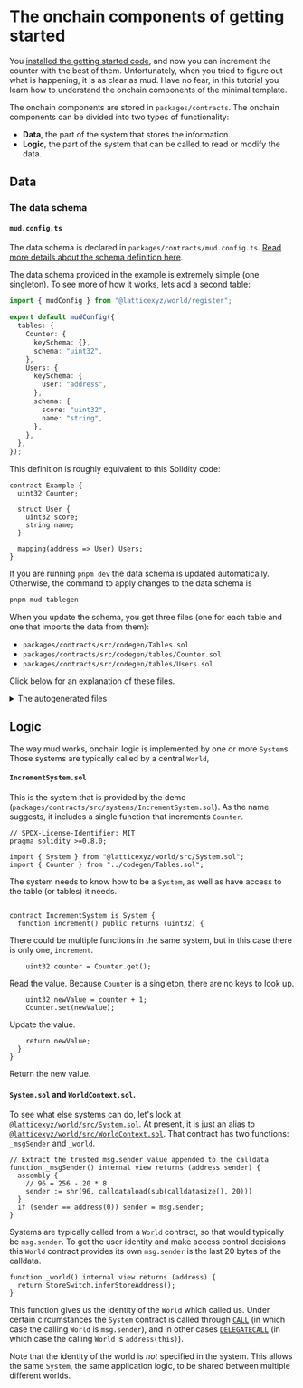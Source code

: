 # The onchain components of getting started

You [installed the getting started code](/quick-start), and now you can increment the counter with the best of them.
Unfortunately, when you tried to figure out what is happening, it is as clear as mud.
Have no fear, in this tutorial you learn how to understand the onchain components of the minimal template.

The onchain components are stored in `packages/contracts`.
The onchain components can be divided into two types of functionality:

- **Data**, the part of the system that stores the information.
- **Logic**, the part of the system that can be called to read or modify the data.

## Data

### The data schema

#### `mud.config.ts`

The data schema is declared in `packages/contracts/mud.config.ts`.
[Read more details about the schema definition here](/world/config#global-configuration-keys).

The data schema provided in the example is extremely simple (one singleton).
To see more of how it works, lets add a second table:

```ts
import { mudConfig } from "@latticexyz/world/register";

export default mudConfig({
  tables: {
    Counter: {
      keySchema: {},
      schema: "uint32",
    },
    Users: {
      keySchema: {
        user: "address",
      },
      schema: {
        score: "uint32",
        name: "string",
      },
    },
  },
});
```

This definition is roughly equivalent to this Solidity code:

```solidity
contract Example {
  uint32 Counter;

  struct User {
    uint32 score;
    string name;
  }

  mapping(address => User) Users;
}
```

If you are running `pnpm dev` the data schema is updated automatically.
Otherwise, the command to apply changes to the data schema is

```sh
pnpm mud tablegen
```

When you update the schema, you get three files (one for each table and one that imports the data from them):

- `packages/contracts/src/codegen/Tables.sol`
- `packages/contracts/src/codegen/tables/Counter.sol`
- `packages/contracts/src/codegen/tables/Users.sol`

Click below for an explanation of these files.

<details>
<summary>The autogenerated files</summary>
  
#### `Tables.sol`

```solidity
// SPDX-License-Identifier: MIT
pragma solidity >=0.8.0;

/* Autogenerated file. Do not edit manually. */

import { Counter, CounterTableId } from "./tables/Counter.sol";
import { Users, UsersData, UsersTableId } from "./tables/Users.sol";
```

This file just imports the definitions of all the tables defined in the schema.

#### `Counter.sol`

```solidity
// SPDX-License-Identifier: MIT
pragma solidity >=0.8.0;

/* Autogenerated file. Do not edit manually. */

// Import schema type
import { SchemaType } from "@latticexyz/schema-type/src/solidity/SchemaType.sol";

// Import store internals
import { IStore } from "@latticexyz/store/src/IStore.sol";
import { StoreSwitch } from "@latticexyz/store/src/StoreSwitch.sol";
import { StoreCore } from "@latticexyz/store/src/StoreCore.sol";
import { Bytes } from "@latticexyz/store/src/Bytes.sol";
import { Memory } from "@latticexyz/store/src/Memory.sol";
import { SliceLib } from "@latticexyz/store/src/Slice.sol";
import { EncodeArray } from "@latticexyz/store/src/tightcoder/EncodeArray.sol";
import { Schema, SchemaLib } from "@latticexyz/store/src/Schema.sol";
import { PackedCounter, PackedCounterLib } from "@latticexyz/store/src/PackedCounter.sol";
```

These are various definitions required for a mud table.
You don't typically need to worry about them.

```solidity
bytes32 constant _tableId = bytes32(abi.encodePacked(bytes16(""), bytes16("Counter")));
bytes32 constant CounterTableId = _tableId;
```

One advantage of mud is that the metadata, the information that describes the data we are managing, is available onchain.
For table IDs the first sixteen characters are the namespace of the table, followed by sixteen characters of the name of the table itself.
The default namespace is empty.

```solidity
library Counter {
  /** Get the table's schema */
  function getSchema() internal pure returns (Schema) {
    SchemaType[] memory _schema = new SchemaType[](1);
    _schema[0] = SchemaType.UINT32;

    return SchemaLib.encode(_schema);
  }

  function getKeySchema() internal pure returns (Schema) {
    SchemaType[] memory _schema = new SchemaType[](0);

    return SchemaLib.encode(_schema);
  }
```

These two functions return the schema, the different types of fields, for the value and the key.
In this case, there is nothing in the key because the table only has a single row.

[The list of field types is available here](https://github.com/latticexyz/mud/blob/main/packages/schema-type/src/solidity/SchemaType.sol#L9).

```solidity
/** Get the table's metadata */
function getMetadata() internal pure returns (string memory, string[] memory) {
  string[] memory _fieldNames = new string[](1);
  _fieldNames[0] = "value";
  return ("Counter", _fieldNames);
}
```

This function returns the name of the table and the names of the fields in it.
In this case there is only one, and as we didn't specify the name in `mud.config.ts` it is called by the default, `value`.

```solidity
/** Register the table's schema */
function registerSchema() internal {
  StoreSwitch.registerSchema(_tableId, getSchema(), getKeySchema());
}

/** Register the table's schema (using the specified store) */
function registerSchema(IStore _store) internal {
  _store.registerSchema(_tableId, getSchema(), getKeySchema());
}
```

These two functions register the schema, either to the default `Store` (`StoreSwitch`) or to one given as a parameter.

```solidity
/** Set the table's metadata */
function setMetadata() internal {
  (string memory _tableName, string[] memory _fieldNames) = getMetadata();
  StoreSwitch.setMetadata(_tableId, _tableName, _fieldNames);
}

/** Set the table's metadata (using the specified store) */
function setMetadata(IStore _store) internal {
  (string memory _tableName, string[] memory _fieldNames) = getMetadata();
  _store.setMetadata(_tableId, _tableName, _fieldNames);
}
```

These two functions register the metadata, the table and column names, either to the default `Store` (`StoreSwitch`) or to one given as a parameter.

```solidity
/** Get value */
function get() internal view returns (uint32 value) {
  bytes32[] memory _keyTuple = new bytes32[](0);

  bytes memory _blob = StoreSwitch.getField(_tableId, _keyTuple, 0);
  return (uint32(Bytes.slice4(_blob, 0)));
}

/** Get value (using the specified store) */
function get(IStore _store) internal view returns (uint32 value) {
  bytes32[] memory _keyTuple = new bytes32[](0);

  bytes memory _blob = _store.getField(_tableId, _keyTuple, 0);
  return (uint32(Bytes.slice4(_blob, 0)));
}
```

These two functions read the value.
In this case there is only one value and there are no keys, so they just get the first entry, the one with index zero.

```solidity
/** Set value */
function set(uint32 value) internal {
  bytes32[] memory _keyTuple = new bytes32[](0);

  StoreSwitch.setField(_tableId, _keyTuple, 0, abi.encodePacked((value)));
}

/** Set value (using the specified store) */
function set(IStore _store, uint32 value) internal {
  bytes32[] memory _keyTuple = new bytes32[](0);

  _store.setField(_tableId, _keyTuple, 0, abi.encodePacked((value)));
}
```

These two functions overwrite the value.

```solidity
/** Tightly pack full data using this table's schema */
function encode(uint32 value) internal view returns (bytes memory) {
  return abi.encodePacked(value);
}

/** Encode keys as a bytes32 array using this table's schema */
function encodeKeyTuple() internal pure returns (bytes32[] memory _keyTuple) {
  _keyTuple = new bytes32[](0);
}
```

Utility functions to encode a value.

```solidity

  /* Delete all data for given keys */
  function deleteRecord() internal {
    bytes32[] memory _keyTuple = new bytes32[](0);

    StoreSwitch.deleteRecord(_tableId, _keyTuple);
  }

  /* Delete all data for given keys (using the specified store) */
  function deleteRecord(IStore _store) internal {
    bytes32[] memory _keyTuple = new bytes32[](0);

    _store.deleteRecord(_tableId, _keyTuple);
  }
}
```

These functions delete the value.
Normally it would be the value associated with the a key provided as a paramter, but in this case there is no parameter.

#### `Users.sol`

This file is very similar to `Counter.sol`, so I will only explain the parts that are different.

```solidity
struct UsersData {
  uint32 score;
  string name;
}
```

A struct to hold all the schema fields.
By default this struct is created whenever there are multiple input fields.

```solidity
function getKeySchema() internal pure returns (Schema) {
  SchemaType[] memory _schema = new SchemaType[](1);
  _schema[0] = SchemaType.ADDRESS;

  return SchemaLib.encode(_schema);
}
```

In contrast to `Counter`, this table does have a key, so it has a real key schema.

```solidity
  /** Get score */
  function getScore(address user) internal view returns (uint32 score) {
    bytes32[] memory _keyTuple = new bytes32[](1);
    _keyTuple[0] = bytes32(uint256(uint160(user)));

    bytes memory _blob = StoreSwitch.getField(_tableId, _keyTuple, 0);
    return (uint32(Bytes.slice4(_blob, 0)));
  }

  /** Get score (using the specified store) */
  function getScore(IStore _store, address user) internal view returns (uint32 score) {
     ...
  }

  /** Set score */
  function setScore(address user, uint32 score) internal {
    bytes32[] memory _keyTuple = new bytes32[](1);
    _keyTuple[0] = bytes32(uint256(uint160(user)));

    StoreSwitch.setField(_tableId, _keyTuple, 0, abi.encodePacked((score)));
  }

  /** Set score (using the specified store) */
  function setScore(IStore _store, address user, uint32 score) internal {
     ...
  }

  /** Get name */
  function getName(address user) internal view returns (string memory name) {
     ...
  }

  /** Get name (using the specified store) */
  function getName(IStore _store, address user) internal view returns (string memory name) {
     ...
  }

  /** Set name */
  function setName(address user, string memory name) internal {
     ...
  }

  /** Set name (using the specified store) */
  function setName(IStore _store, address user, string memory name) internal {
     ...
  }
```

When there are multiple fields in the record, `get` and `set` functions are provided for each field.

```solidity
  /** Get the length of name */
  function lengthName(address user) internal view returns (uint256) {
    bytes32[] memory _keyTuple = new bytes32[](1);
    _keyTuple[0] = bytes32(uint256(uint160(user)));

    uint256 _byteLength = StoreSwitch.getFieldLength(_tableId, _keyTuple, 1, getSchema());
    return _byteLength / 1;
  }

  /** Get the length of name (using the specified store) */
  function lengthName(IStore _store, address user) internal view returns (uint256) {
    ...
    uint256 _byteLength = _store.getFieldLength(_tableId, _keyTuple, 1, getSchema());
    return _byteLength / 1;
  }
```

A string is an array, so `Name` also gets the functions that arrays get - for example, the function to get the array length.
The division by one is because strings are one byte per character.

```solidity
  /** Get an item of name (unchecked, returns invalid data if index overflows) */
  function getItemName(address user, uint256 _index) internal view returns (string memory) {
    bytes32[] memory _keyTuple = new bytes32[](1);
    _keyTuple[0] = bytes32(uint256(uint160(user)));

    bytes memory _blob = StoreSwitch.getFieldSlice(_tableId, _keyTuple, 1, getSchema(), _index * 1, (_index + 1) * 1);
    return (string(_blob));
  }

  /** Get an item of name (using the specified store) (unchecked, returns invalid data if index overflows) */
  function getItemName(IStore _store, address user, uint256 _index) internal view returns (string memory) {
    ...
    bytes memory _blob = _store.getFieldSlice(_tableId, _keyTuple, 1, getSchema(), _index * 1, (_index + 1) * 1);
    return (string(_blob));
  }
```

Another array function, this one gets the n'th item (in this case, character).

```solidity
  /** Push a slice to name */
  function pushName(address user, string memory _slice) internal {
    bytes32[] memory _keyTuple = new bytes32[](1);
    _keyTuple[0] = bytes32(uint256(uint160(user)));

    StoreSwitch.pushToField(_tableId, _keyTuple, 1, bytes((_slice)));
  }

  /** Push a slice to name (using the specified store) */
  function pushName(IStore _store, address user, string memory _slice) internal {
    ...
    _store.pushToField(_tableId, _keyTuple, 1, bytes((_slice)));
  }

  /** Pop a slice from name */
  function popName(address user) internal {
    bytes32[] memory _keyTuple = new bytes32[](1);
    _keyTuple[0] = bytes32(uint256(uint160(user)));

    StoreSwitch.popFromField(_tableId, _keyTuple, 1, 1);
  }

  /** Pop a slice from name (using the specified store) */
  function popName(IStore _store, address user) internal {
    ...
    _store.popFromField(_tableId, _keyTuple, 1, 1);
  }
```

Add and remove items from the end of the array.

```solidity
  /** Update a slice of name at `_index` */
  function updateName(address user, uint256 _index, string memory _slice) internal {
    bytes32[] memory _keyTuple = new bytes32[](1);
    _keyTuple[0] = bytes32(uint256(uint160(user)));

    StoreSwitch.updateInField(_tableId, _keyTuple, 1, _index * 1, bytes((_slice)));
  }

  /** Update a slice of name (using the specified store) at `_index` */
  function updateName(IStore _store, address user, uint256 _index, string memory _slice)
 internal {
    ...
    _store.updateInField(_tableId, _keyTuple, 1, _index * 1, bytes((_slice)));
  }
```

Update a slice of the "array".

```solidity
  /** Get the full data */
  function get(address user) internal view returns (UsersData memory _table) {
    bytes32[] memory _keyTuple = new bytes32[](1);
    _keyTuple[0] = bytes32(uint256(uint160(user)));

    bytes memory _blob = StoreSwitch.getRecord(_tableId, _keyTuple, getSchema());
    return decode(_blob);
  }

  /** Get the full data (using the specified store) */
  function get(IStore _store, address user) internal view returns (UsersData memory _tab
le) {
    ....
    bytes memory _blob = _store.getRecord(_tableId, _keyTuple, getSchema());
    return decode(_blob);
  }

  /** Set the full data using individual values */
  function set(address user, uint32 score, string memory name) internal {
    bytes memory _data = encode(score, name);

    bytes32[] memory _keyTuple = new bytes32[](1);
    _keyTuple[0] = bytes32(uint256(uint160(user)));

    StoreSwitch.setRecord(_tableId, _keyTuple, _data);
  }

  /** Set the full data using individual values (using the specified store) */
  function set(IStore _store, address user, uint32 score, string memory name) internal {
    ...
    _store.setRecord(_tableId, _keyTuple, _data);
  }

  /** Set the full data using the data struct */
  function set(address user, UsersData memory _table) internal {
    set(user, _table.score, _table.name);
  }

  /** Set the full data using the data struct (using the specified store) */
  function set(IStore _store, address user, UsersData memory _table) internal {
    set(_store, user, _table.score, _table.name);
  }
```

Get and set the entire row of user data.

```solidity
/** Decode the tightly packed blob using this table's schema */
function decode(bytes memory _blob) internal view returns (UsersData memory _table) {
  // 4 is the total byte length of static data
  PackedCounter _encodedLengths = PackedCounter.wrap(Bytes.slice32(_blob, 4));

  _table.score = (uint32(Bytes.slice4(_blob, 0)));

  // Store trims the blob if dynamic fields are all empty
  if (_blob.length > 4) {
    uint256 _start;
    // skip static data length + dynamic lengths word
    uint256 _end = 36;

    _start = _end;
    _end += _encodedLengths.atIndex(0);
    _table.name = (string(SliceLib.getSubslice(_blob, _start, _end).toBytes()));
  }
}
```

The first four bytes are the `uint32` score, which is always present.
The `string` name, however, might be empty, in which case nothing will be returned there.
If there is a name, it is encoded in the standard Ethereum manner for strings, a 32 byte length followed by the data.

```solidity
/** Tightly pack full data using this table's schema */
function encode(uint32 score, string memory name) internal view returns (bytes memory) {
  uint40[] memory _counters = new uint40[](1);
  _counters[0] = uint40(bytes(name).length);
  PackedCounter _encodedLengths = PackedCounterLib.pack(_counters);

  return abi.encodePacked(score, _encodedLengths.unwrap(), bytes((name)));
}

/** Encode keys as a bytes32 array using this table's schema */
function encodeKeyTuple(address user) internal pure returns (bytes32[] memory _keyTuple) {
  _keyTuple = new bytes32[](1);
  _keyTuple[0] = bytes32(uint256(uint160(user)));
}
```

These functions encode data so it can be treated as an array of Ethereum values (256 bits = 32 bytes).

</details>

## Logic

The way mud works, onchain logic is implemented by one or more `System`s.
Those systems are typically called by a central `World`,

#### `IncrementSystem.sol`

This is the system that is provided by the demo (`packages/contracts/src/systems/IncrementSystem.sol`).
As the name suggests, it includes a single function that increments `Counter`.

```solidity
// SPDX-License-Identifier: MIT
pragma solidity >=0.8.0;

import { System } from "@latticexyz/world/src/System.sol";
import { Counter } from "../codegen/Tables.sol";
```

The system needs to know how to be a `System`, as well as have access to the table (or tables) it needs.

```solidity

contract IncrementSystem is System {
  function increment() public returns (uint32) {
```

There could be multiple functions in the same system, but in this case there is only one, `increment`.

```solidity
    uint32 counter = Counter.get();
```

Read the value. Because `Counter` is a singleton, there are no keys to look up.

```solidity
    uint32 newValue = counter + 1;
    Counter.set(newValue);
```

Update the value.

```solidity
    return newValue;
  }
}
```

Return the new value.

#### `System.sol` and `WorldContext.sol`.

To see what else systems can do, let's look at [`@latticexyz/world/src/System.sol`](https://github.com/latticexyz/mud/blob/main/packages/world/src/System.sol).
At present, it is just an alias to [`@latticexyz/world/src/WorldContext.sol`](https://github.com/latticexyz/mud/blob/main/packages/world/src/WorldContext.sol).
That contract has two functions: `_msgSender` and `_world`.

```solidity
// Extract the trusted msg.sender value appended to the calldata
function _msgSender() internal view returns (address sender) {
  assembly {
    // 96 = 256 - 20 * 8
    sender := shr(96, calldataload(sub(calldatasize(), 20)))
  }
  if (sender == address(0)) sender = msg.sender;
}
```

Systems are typically called from a `World` contract, so that would typically be `msg.sender`.
To get the user identity and make access control decisions this `World` contract provides its own `msg.sender`
is the last 20 bytes of the calldata.

```solidity
function _world() internal view returns (address) {
  return StoreSwitch.inferStoreAddress();
}
```

This function gives us the identity of the `World` which called us.
Under certain circumstances the `System` contract is called through [`CALL`](https://mirror.xyz/frimoldi.eth/5RObAeE1sPNeEzyGU9gU0olBtVJqnj0MYkJCVtVNGV0) (in which case the calling `World` is `msg.sender`), and in other cases [`DELEGATECALL`](https://mirror.xyz/frimoldi.eth/5RObAeE1sPNeEzyGU9gU0olBtVJqnj0MYkJCVtVNGV0) (in which case the calling `World` is `address(this)`).

Note that the identity of the world is _not_ specified in the system.
This allows the same `System`, the same application logic, to be shared between multiple different worlds.
